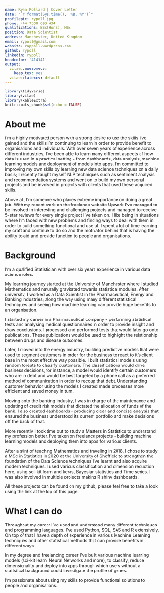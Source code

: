 ```yaml
---
name: Ryan Pollard | Cover Letter
date: "`r format(Sys.time(), '%B, %Y')`"
profilepic: rypoll.jpg
phone: +44 7500 693 434
qualifications: BSc(Hons), MSc
position: Data Scientist
address: Manchester, United Kingdom
email: rypoll@gmail.com
website: rappoll.wordpress.com
github: rypoll
linkedin: rypoll
headcolor: '414141'
output:
  vitae::awesomecv:
    keep_tex: yes
  vitae::latexcv: default
---
```


```r
library(tidyverse)
library(vitae)
library(kableExtra)
knitr::opts_chunk$set(echo = FALSE)
```

# About me

I'm a highly motivated person with a strong desire to use the skills I've gained and the skills I'm continuing to learn in order to provide benefit to organisations and individuals. With over seven years of experience across different industries, I've been able to learn many different aspects of how data is used in a practical setting - from dashboards, data analysis, machine learning models and deployment of models into apps. I'm committed to improving my own skills by learning new data science techniques on a daily basis; I recently taught myself NLP techniques such as sentiment analysis and recommendation systems and went on to build my own personal projects and be involved in projects with clients that used these acquired skills.



Above all, I'm someone who places extreme importance on doing a great job. With my recent work on the freelance website Upwork I've managed to be involved in interesting and challenging projects and managed to receive 5-star reviews for every single project I've taken on. I like being in situations where I'm faced with new problems and finding ways to deal with them in order to build something functional and useful.  I spent a lot of time learning my craft and continue to do so and the motivator behind that is having the ability to aid and provide function to people and organisations. 

# Background

I'm a qualified Statistician with over six years experience in various data science roles.

My learning journey started at the University of Manchester where I studied Mathematics and naturally gravitated towards statistical modules. After university, I worked as a Data Scientist in the Pharmaceutical, Energy and Banking industries; along the way using many different statistical techniques and seeing how machine learning can provide huge benefits to an organisation.

I started my career in a Pharmaceutical company - performing statistical tests and analysing medical questionnaires in order to provide insight and draw conclusions.  I processed and performed tests that would later go onto publications. These publications would be used to highlight the relationship between drugs and disease outcomes. 


Later, I moved into the energy industry, building predictive models that were used to segment customers in order for the business to react to it's client base in the most effective way possible. I built statistical models using random forests to classify customers. The classifications would drive business decisions, for instance, a model would identify  certain customers who are in debt and would be best targeted by a phone call as a preferred method of communication in order to recoup that debt. Understanding customer behavior using the models I created made processes more efficient and saved money in turn.




Moving onto the banking industry, I was in charge of the maintenance and updating of credit risk models that dictated the allocation of funds of the bank. I also created dashboards – producing clear and concise analysis that ensured the business understood its current portfolio and make decisions off the back of that.


More recently I took time out to study a Masters in Statistics to understand my profession better.  I've taken on freelance projects - building machine learning models and deploying them into apps for various clients. 


After a stint of teaching Mathematics and traveling in 2018, I chose to study a MSc in Statistics in 2020 at the University of Sheffield to strengthen the foundation of the Data Science techniques I’ve learnt and also acquire modern techniques. I used various classification and dimension reduction here, using sci-kit learn and keras, Bayesian statistics and Time series. I was also involved in multiple projects making R shiny dashboards.

All these projects can be found on my github, please feel free to take a look using the link at the top of this page.



# What I can do

Throughout my career I’ve used and understood many different techniques and programming languages. I’ve used Python, SQL, SAS and R extensively. On top of that I have a depth of experience in various Machine Learning techniques and other statistical methods that can provide benefits in different ways.


In my degree and freelancing career I've built various machine learning models (sci-kit learn, Neural Networks and more), to classify, reduce dimensionality and deploy into apps through which users without a statistical background could investigate the profile of genes. 


I'm passionate about using my skills to provide functional solutions to people and organisations.







<!-- \smallskip -->
